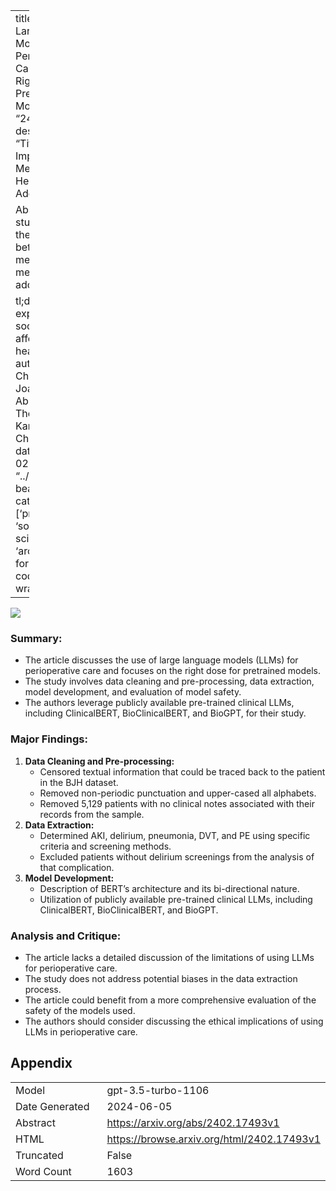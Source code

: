 
---
title: "Prescribing Large Language Models for Perioperative Care: What's The Right Dose for Pre-trained Models?"
id: "2402.17493v1"
description: "Title: The Impact of Social Media on Mental Health in Adolescents

Abstract: This study examines the relationship between social media use and mental health in adolescents.

tl;dr: Study explores how social media affects mental health in teens."
author: Bing Xue, Charles Alba, Joanna Abraham, Thomas Kannampallil, Chenyang Lu
date: "2024-02-27"
image: "../../../bayesian-beagle.png"
categories: ['production', 'social-sciences', 'architectures']
format:
  html:
    code-overflow: wrap
---

![](../../../bayesian-beagle.png)

### **Summary:**
- The article discusses the use of large language models (LLMs) for perioperative care and focuses on the right dose for pretrained models.
- The study involves data cleaning and pre-processing, data extraction, model development, and evaluation of model safety.
- The authors leverage publicly available pre-trained clinical LLMs, including ClinicalBERT, BioClinicalBERT, and BioGPT, for their study.

### **Major Findings:**
1. **Data Cleaning and Pre-processing:**
   - Censored textual information that could be traced back to the patient in the BJH dataset.
   - Removed non-periodic punctuation and upper-cased all alphabets.
   - Removed 5,129 patients with no clinical notes associated with their records from the sample.

2. **Data Extraction:**
   - Determined AKI, delirium, pneumonia, DVT, and PE using specific criteria and screening methods.
   - Excluded patients without delirium screenings from the analysis of that complication.

3. **Model Development:**
   - Description of BERT's architecture and its bi-directional nature.
   - Utilization of publicly available pre-trained clinical LLMs, including ClinicalBERT, BioClinicalBERT, and BioGPT.

### **Analysis and Critique:**
- The article lacks a detailed discussion of the limitations of using LLMs for perioperative care.
- The study does not address potential biases in the data extraction process.
- The article could benefit from a more comprehensive evaluation of the safety of the models used.
- The authors should consider discussing the ethical implications of using LLMs in perioperative care.

## Appendix

|          |          |
|----------|----------|
| Model     | gpt-3.5-turbo-1106       |
| Date Generated     | 2024-06-05       |
| Abstract | [https://arxiv.org/abs/2402.17493v1](https://arxiv.org/abs/2402.17493v1)        |
| HTML     | [https://browse.arxiv.org/html/2402.17493v1](https://browse.arxiv.org/html/2402.17493v1)       |
| Truncated       | False       |
| Word Count       | 1603       |